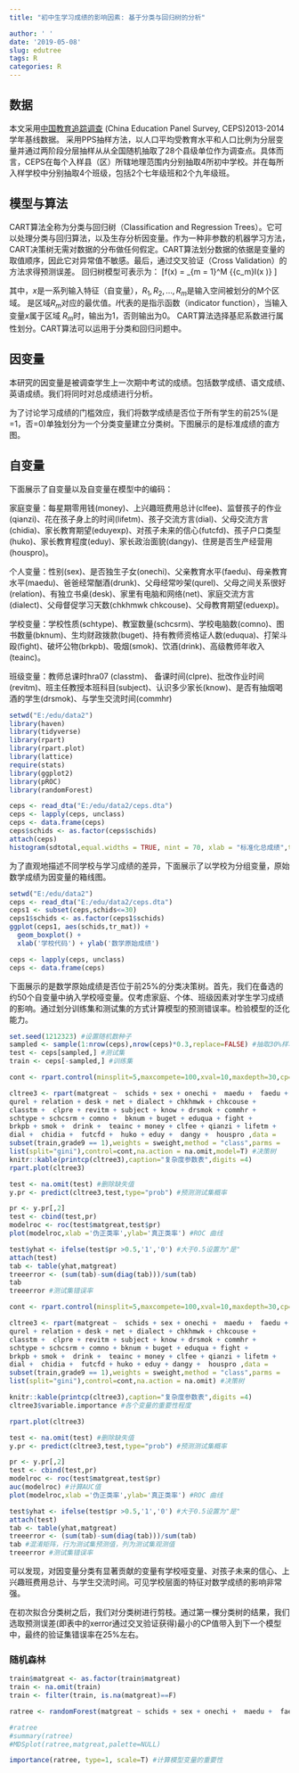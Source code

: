 ```yaml
---
title: "初中生学习成绩的影响因素: 基于分类与回归树的分析"

author: ' '
date: '2019-05-08'
slug: edutree
tags: R
categories: R
---
```


## 数据  

本文采用[中国教育追踪调查](https://ceps.ruc.edu.cn/) (China Education Panel Survey, CEPS)2013-2014学年基线数据。
采用PPS抽样方法，以人口平均受教育水平和人口比例为分层变量并通过两阶段分层抽样从从全国随机抽取了28个县级单位作为调查点。具体而言，CEPS在每个入样县（区）所辖地理范围内分别抽取4所初中学校。并在每所入样学校中分别抽取4个班级，包括2个七年级班和2个九年级班。

## 模型与算法

CART算法全称为分类与回归树（Classification and Regression Trees）。它可以处理分类与回归算法，以及生存分析因变量。作为一种非参数的机器学习方法，CART决策树无需对数据的分布做任何假定。CART算法划分数据的依据是变量的取值顺序，因此它对异常值不敏感。最后，通过交叉验证（Cross Validation）的方法求得预测误差。
回归树模型可表示为：
\[f(x) = \sum\limits_{m = 1}^M {{c_m}I(x \in {R_m})} \]
 
其中，$x$是一系列输入特征（自变量），${R_1},{R_2},...,{R_m}$是输入空间被划分的M个区域。 是区域${R_m}$对应的最优值。$I$代表的是指示函数（indicator function），当输入变量$x$属于区域 ${R_m}$时，输出为1，否则输出为0。
CART算法选择基尼系数进行属性划分。CART算法可以运用于分类和回归问题中。

## 因变量

本研究的因变量是被调查学生上一次期中考试的成绩。包括数学成绩、语文成绩、英语成绩。我们将同时对总成绩进行分析。

为了讨论学习成绩的门槛效应，我们将数学成绩是否位于所有学生的前25\%(是=1，否=0)单独划分为一个分类变量建立分类树。下图展示的是标准成绩的直方图。

## 自变量

下面展示了自变量以及自变量在模型中的编码：

家庭变量：每星期零用钱(money)、上兴趣班费用总计(clfee)、监督孩子的作业(qianzi)、花在孩子身上的时间(lifetm)、孩子交流方言(dial)、父母交流方言(chidia)、家长教育期望(eduyexp)、对孩子未来的信心(futcfd)、孩子户口类型(huko)、家长教育程度(eduy)、家长政治面貌(dangy)、住房是否生产经营用(houspro)。  

个人变量：性别(sex)、是否独生子女(onechi)、父亲教育水平(faedu)、母亲教育水平(maedu)、爸爸经常酗酒(drunk)、父母经常吵架(qurel)、父母之间关系很好(relation)、有独立书桌(desk)、家里有电脑和网络(net)、家庭交流方言(dialect)、父母督促学习天数(chkhmwk chkcouse)、父母教育期望(eduexp)。

学校变量：学校性质(schtype)、教室数量(schcsrm)、学校电脑数(comno)、图书数量(bknum)、生均财政拨款(buget)、持有教师资格证人数(eduqua)、打架斗殴(fight)、破坏公物(brkpb)、吸烟(smok)、饮酒(drink)、高级教师年收入(teainc)。

班级变量：教师总课时hra07 (classtm)、
备课时间(clpre)、批改作业时间(revitm)、班主任教授本班科目(subject)、认识多少家长(know)、是否有抽烟喝酒的学生(drsmok)、与学生交流时间(commhr)

```r
setwd("E:/edu/data2")
library(haven)
library(tidyverse)
library(rpart)
library(rpart.plot)
library(lattice)
require(stats)
library(ggplot2)
library(pROC)
library(randomForest)

ceps <- read_dta("E:/edu/data2/ceps.dta")
ceps <- lapply(ceps, unclass)
ceps <- data.frame(ceps)
ceps$schids <- as.factor(ceps$schids)
attach(ceps)
histogram(sdtotal,equal.widths = TRUE, nint = 70, xlab = "标准化总成绩",type = "density",ylab = '密度')
```


为了直观地描述不同学校与学习成绩的差异，下面展示了以学校为分组变量，原始数学成绩为因变量的箱线图。

```r
setwd("E:/edu/data2")
ceps <- read_dta("E:/edu/data2/ceps.dta")
ceps1 <- subset(ceps,schids<=30)
ceps1$schids <- as.factor(ceps1$schids)
ggplot(ceps1, aes(schids,tr_mat)) + 
  geom_boxplot() +
  xlab('学校代码') + ylab('数学原始成绩')

ceps <- lapply(ceps, unclass)
ceps <- data.frame(ceps)

```

下面展示的是数学原始成绩是否位于前25\%的分类决策树。首先，我们在备选的约50个自变量中纳入学校哑变量。仅考虑家庭、个体、班级因素对学生学习成绩的影响。通过划分训练集和测试集的方式计算模型的预测错误率。检验模型的泛化能力。

```r
set.seed(1212323) #设置随机数种子
sampled <- sample(1:nrow(ceps),nrow(ceps)*0.3,replace=FALSE) #抽取30%样本作为验证集
test <- ceps[sampled,] #测试集
train <- ceps[-sampled,] #训练集

cont <- rpart.control(minsplit=5,maxcompete=100,xval=10,maxdepth=30,cp=0.01) #设置参数

cltree3 <- rpart(matgreat ~  schids + sex + onechi +  maedu +  faedu + drunk + 
qurel + relation + desk + net + dialect + chkhmwk + chkcouse + 
classtm +  clpre + revitm + subject + know + drsmok + commhr + 
schtype + schcsrm + comno +  bknum + buget + eduqua + fight + 
brkpb + smok +  drink +  teainc + money + clfee + qianzi + lifetm +  
dial +  chidia +  futcfd +  huko + eduy +  dangy +  houspro ,data = 
subset(train,grade9 == 1),weights = sweight,method = "class",parms = 
list(split="gini"),control=cont,na.action = na.omit,model=T) #决策树
knitr::kable(printcp(cltree3),caption="复杂度参数表",digits =4)
rpart.plot(cltree3)

test <- na.omit(test) #删除缺失值
y.pr <- predict(cltree3,test,type="prob") #预测测试集概率

pr <- y.pr[,2] 
test <- cbind(test,pr)
modelroc <- roc(test$matgreat,test$pr)
plot(modelroc,xlab ='伪正类率',ylab='真正类率') #ROC 曲线

test$yhat <- ifelse(test$pr >0.5,'1','0') #大于0.5设置为"是"
attach(test)
tab <- table(yhat,matgreat) 
treeerror <- (sum(tab)-sum(diag(tab)))/sum(tab)
tab
treeerror #测试集错误率
```

```r
cont <- rpart.control(minsplit=5,maxcompete=100,xval=10,maxdepth=30,cp=0.014) #设置参数

cltree3 <- rpart(matgreat ~  schids + sex + onechi +  maedu +  faedu + drunk + 
qurel + relation + desk + net + dialect + chkhmwk + chkcouse + 
classtm +  clpre + revitm + subject + know + drsmok + commhr + 
schtype + schcsrm + comno + bknum + buget + eduqua + fight + 
brkpb + smok +  drink +  teainc + money + clfee + qianzi + lifetm +  
dial +  chidia +  futcfd + huko + eduy + dangy +  houspro ,data = 
subset(train,grade9 == 1),weights = sweight,method = "class",parms = 
list(split="gini"),control=cont,na.action = na.omit) #决策树

knitr::kable(printcp(cltree3),caption="复杂度参数表",digits =4)
cltree3$variable.importance #各个变量的重要性程度

rpart.plot(cltree3)

test <- na.omit(test) #删除缺失值
y.pr <- predict(cltree3,test,type="prob") #预测测试集概率

pr <- y.pr[,2] 
test <- cbind(test,pr)
modelroc <- roc(test$matgreat,test$pr)
auc(modelroc) #计算AUC值
plot(modelroc,xlab ='伪正类率',ylab='真正类率') #ROC 曲线

test$yhat <- ifelse(test$pr >0.5,'1','0') #大于0.5设置为"是"
attach(test)
tab <- table(yhat,matgreat) 
treeerror <- (sum(tab)-sum(diag(tab)))/sum(tab)
tab #混淆矩阵，行为测试集预测值，列为测试集观测值
treeerror #测试集错误率
```


可以发现，对因变量分类有显著贡献的变量有学校哑变量、对孩子未来的信心、上兴趣班费用总计、与学生交流时间。可见学校层面的特征对数学成绩的影响非常强。

在初次拟合分类树之后，我们对分类树进行剪枝。通过第一棵分类树的结果，我们选取预测误差(即表中的xerror通过交叉验证获得)最小的CP值带入到下一个模型中，最终的验证集错误率在25\%左右。

### 随机森林
```r

train$matgreat <- as.factor(train$matgreat)
train <- na.omit(train)
train <- filter(train, is.na(matgreat)==F)

ratree <- randomForest(matgreat ~ schids + sex + onechi +  maedu +  faedu + drunk + qurel + relation + desk + net + dialect + chkhmwk + chkcouse + classtm +  clpre + revitm + subject + know + drsmok + commhr + schtype + schcsrm + comno + bknum + buget + eduqua + fight + brkpb + smok + drink + teainc + money + clfee + qianzi + lifetm +  dial +  chidia +  futcfd + huko + eduy + dangy +  houspro  ,data = subset(train,grade9 == 1),importance=T,proximity=T,mtry=16)

#ratree
#summary(ratree)
#MDSplot(ratree,matgreat,palette=NULL)

importance(ratree, type=1, scale=T) #计算模型变量的重要性

```


